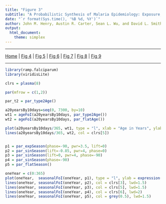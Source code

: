 ```yaml
---
title: "Figure 3"
subtitle: "A Probabilistic Synthesis of Malaria Epidemiology: Exposure, Infection, Parasite Densities, and Detection"
date: "`r format(Sys.time(), '%B %d, %Y')`"
author: John M. Henry, Austin R. Carter, Sean L. Wu, and David L. Smith
output:
  html_document: 
    theme: simplex
---
```


***

[Home](Memory.html) | 
[Fig 4](Figure4.html) |
[Fig 5](Figure5.html) |
[Fig 6](Figure6.html) |
[Fig 7](Figure7.html) |
[Fig 8](Figure8.html) |
[Fig 9](Figure9.html)

*** 

```r
library(ramp.falciparum)
library(viridisLite)
```


```r
clrs = plasma(8)

par(mfrow = c(1,2))

par_t2 = par_type2Age() 

a20yearsBy10days=seq(0, 7300, by=10)
wt1 = ageFoI(a20yearsBy10days, par_type2Age())
wt2 = ageFoI(a20yearsBy10days, par_flatAge())

plot(a20yearsBy10days/365, wt1, type = "l", xlab = "Age in Years", ylab = expression(omega(a)), col = clrs[1])
lines(a20yearsBy10days/365, wt2, col = clrs[5])


p1 = par_expSeason(phase=-90, pwr=3.5, lift=0) 
p2 = par_sinSeason(lift=-0.85, pwr=4, phase=0)
p3 = par_sinSeason(lift=0, pwr=4, phase=-90)
p4 = par_sinSeason(phase=-90)
p5 = par_flatSeason()

oneYear = c(0:365)
plot(oneYear,  seasonalFoI(oneYear, p1), type = "l", ylab = expression(S(t) - paste("Seasonal Pattern")), xlab = "Day of Year", col = clrs[1]) 
lines(oneYear, seasonalFoI(oneYear, p2), col = clrs[3], lwd=1.5) 
lines(oneYear, seasonalFoI(oneYear, p3), col = clrs[5], lwd=1.5) 
lines(oneYear, seasonalFoI(oneYear, p4), col = clrs[6], lwd=2) 
lines(oneYear, seasonalFoI(oneYear, p5), col = grey(0.5), lwd=1.5)
```

